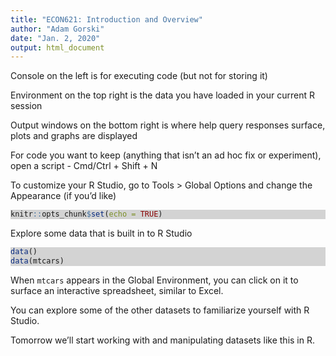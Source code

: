 ```yaml
---
title: "ECON621: Introduction and Overview"
author: "Adam Gorski"
date: "Jan. 2, 2020"
output: html_document
---
```


<style>
div.blue pre { background-color:lightblue; }
div.blue pre.r { background-color:lightgray; }
</style>

Console on the left is for executing code (but not for storing it)

Environment on the top right is the data you have loaded in your current R session

Output windows on the bottom right is where help query responses surface, plots and graphs are displayed

For code you want to keep (anything that isn't an ad hoc fix or experiment), open a script - Cmd/Ctrl + Shift + N

To customize your R Studio, go to Tools > Global Options and change the Appearance (if you'd like)
<div class = "blue">
```r
knitr::opts_chunk$set(echo = TRUE)
```

Explore some data that is built in to R Studio

```r
data()
data(mtcars)
```

When `mtcars` appears in the Global Environment, you can click on it to surface an interactive spreadsheet, similar to Excel.

You can explore some of the other datasets to familiarize yourself with R Studio.

Tomorrow we'll start working with and manipulating datasets like this in R.
</div>